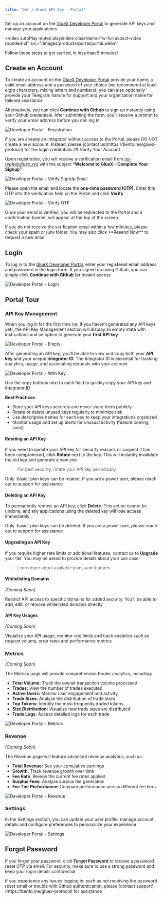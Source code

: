 ```yaml
---
title: "Get a GlueX API key - Portal"
---
```


Set up an account on the [GlueX Developer Portal](https://portal.gluex.xyz) to generate API keys and manage your applications

<video
  autoPlay
  muted
  playsInline
  className="w-full aspect-video rounded-xl"
  src="/images/products/portal/portal.webm"
></video>

Follow these steps to get started, in less than 5 minutes!

## Create an Account

To create an account on the [GlueX Developer Portal](https://portal.gluex.xyz/register) provide your name, a valid email address and a password of your choice (we recommend at least eight characters, mixing letters and numbers), you can also optionally provide your Telegram handle for support and your organization name for tailored assistance

Alternatively, you can click **Continue with Github** to sign up instantly using your Github credentials. After submitting the form, you’ll receive a prompt to verify your email address before you can log in

<img
  className="rounded max-h-[480px]"
  src="/images/products/portal/register.png"
  alt="Developer Portal - Registration"
/>

<Warning>
  If you are already an integrator without access to the Portal, please DO NOT
  create a new account. Instead, please [contact
  us](https://bento.me/gluex-protocol) for the login credentials
</Warning>
## Verify Your Account

Upon registration, you will receive a verification email from *no-reply@gluex.xyz* with the subject **“Welcome to GlueX – Complete Your Signup”**

<img
  className="rounded max-h-[480px]"
  src="/images/products/portal/verification-signup.png"
  alt="Developer Portal - Verify SignUp Email"
/>

Please open the email and locate the **one-time password (OTP)**. Enter this OTP into the verification field on the Portal and click **Verify**.

<img
  className="rounded max-h-[480px]"
  src="/images/products/portal/verify-otp.png"
  alt="Developer Portal - Verify OTP"
/>

Once your email is verified, you will be redirected to the Portal and a confirmation banner, will appear at the top of the screen

<Note>
  If you do not receive the verification email within a few minutes, please
  check your spam or junk folder. You may also click **Resend Now** to request a
  new email
</Note>

## Login

To log in to the [GlueX Developer Portal](https://portal.gluex.xyz/login), enter your registered email address and password in the login form. If you signed up using Github, you can simply click **Continue with Github** for instant access

<img
  className="rounded max-h-[480px]"
  src="/images/products/portal/login.png"
  alt="Developer Portal - Login"
/>

## Portal Tour

### API Key Management

When you log in for the first time (or, if you haven’t generated any API keys yet), the API Key Management section will display an empty state with instructions and an option to generate your **first API key**

<img
  className="rounded max-h-[480px]"
  src="/images/products/portal/api-management-empty.png"
  alt="Developer Portal - Empty"
/>

After generating an API key, you’ll be able to view and copy both your **API key** and your unique **Integrator ID**. The Integrator ID is essential for tracking analytics, usage, and associating requests with your account

<img
  className="rounded max-h-[480px]"
  src="/images/products/portal/api-management-with-key.png"
  alt="Developer Portal - With Key"
/>

Use the copy buttons next to each field to quickly copy your API key and Integrator ID

**Best Practices**

- Store your API keys securely and never share them publicly
- Rotate or delete unused keys regularly to minimize risk
- Use descriptive names for each key to keep your integrations organized
- Monitor usage and set up alerts for unusual activity (feature coming soon)

#### Rotating an API Key

If you need to update your API key for security reasons or suspect it has been compromised, click **Rotate** next to the key. This will instantly invalidate the old key and generate a new one

> For best security, rotate your API key periodically

<Note>
  Only `basic` plan keys can be rotated. If you are a power user, please reach
  out to support for assistance
</Note>

#### Deleting an API Key

To permanently remove an API key, click **Delete**. This action cannot be undone, and any applications using the deleted key will lose access immediately

<Note>
  Only `basic` plan keys can be deleted. If you are a power user, please reach
  out to support for assistance
</Note>

#### Upgrading an API Key

If you require higher rate limits or additional features, contact us to **Upgrade** your tier. You may be asked to provide details about your use case

> Learn more about available plans and features

#### Whitelisting Domains

_(Coming Soon)_

Restrict API access to specific domains for added security. You’ll be able to add, edit, or remove whitelisted domains directly

#### API Key Usages

_(Coming Soon)_

Visualize your API usage, monitor rate limits and track analytics such as request volume, error rates and performance metrics

### Metrics

_(Coming Soon)_

The Metrics page will provide comprehensive Router analytics, including:

- **Total Volume:** Track the overall transaction volume processed
- **Trades:** View the number of trades executed
- **Active Users:** Monitor user engagement and activity
- **Trade Sizes:** Analyze the distribution of trade sizes
- **Top Tokens:** Identify the most frequently traded tokens
- **Size Distribution:** Visualize how trade sizes are distributed
- **Trade Logs:** Access detailed logs for each trade

<img
  className="rounded max-h-[480px]"
  src="/images/products/portal/metrics-coming-soon.png"
  alt="Developer Portal - Metrics"
/>

### Revenue

_(Coming Soon)_

The Revenue page will feature advanced revenue analytics, such as:

- **Total Revenue:** See your cumulative earnings
- **Growth:** Track revenue growth over time
- **Fee Rate:** Review the current fee rates applied
- **Surplus Fees:** Analyze surplus fee generation
- **Fee Tier Performance:** Compare performance across different fee tiers

<img
  className="rounded max-h-[480px]"
  src="/images/products/portal/revenue-coming-soon.png"
  alt="Developer Portal - Revenue"
/>

### Settings

In the Settings section, you can update your user profile, manage account details and configure preferences to personalize your experience

<img
  className="rounded max-h-[480px]"
  src="/images/products/portal/settings.png"
  alt="Developer Portal - Settings"
/>

## Forgot Password

If you forget your password, click **Forgot Password** to receive a password reset OTP via email.
For security, make sure to use a strong password and keep your login details confidential

<Note>
  If you experience any issues logging in, such as not receiving the password
  reset email or trouble with Github authentication, please [contact
  support](https://bento.me/gluex-protocol) for assistance
</Note>
